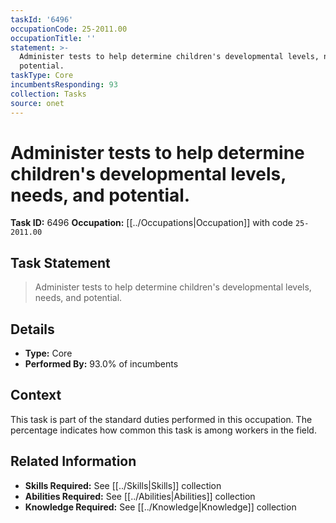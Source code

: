 ```yaml
---
taskId: '6496'
occupationCode: 25-2011.00
occupationTitle: ''
statement: >-
  Administer tests to help determine children's developmental levels, needs, and
  potential.
taskType: Core
incumbentsResponding: 93
collection: Tasks
source: onet
---
```

# Administer tests to help determine children's developmental levels, needs, and potential.

**Task ID:** 6496
**Occupation:** [[../Occupations|Occupation]] with code `25-2011.00`

## Task Statement

> Administer tests to help determine children's developmental levels, needs, and potential.

## Details

- **Type:** Core
- **Performed By:** 93.0% of incumbents

## Context

This task is part of the standard duties performed in this occupation. The percentage indicates how common this task is among workers in the field.

## Related Information

- **Skills Required:** See [[../Skills|Skills]] collection
- **Abilities Required:** See [[../Abilities|Abilities]] collection
- **Knowledge Required:** See [[../Knowledge|Knowledge]] collection
